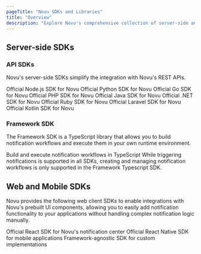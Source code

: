 ```yaml
---
pageTitle: "Novu SDKs and Libraries"
title: "Overview"
description: "Explore Novu's comprehensive collection of server-side and client-side SDKs for seamless notification integration across multiple programming languages and frameworks."
---
```



## Server-side SDKs

### API SDKs

Novu's server-side SDKs simplify the integration with Novu's REST APIs.

<Cards>
  <Card title="Node.js" href="/sdks/nodejs">
    Official Node.js SDK for Novu
  </Card>
  <Card title="Python" href="/sdks/python">
    Official Python SDK for Novu
  </Card>
  <Card title="Go" href="/sdks/go">
    Official Go SDK for Novu
  </Card>
  <Card title="PHP" href="/sdks/php">
    Official PHP SDK for Novu
  </Card>
  <Card title="Java" href="/sdks/java">
    Official Java SDK for Novu
  </Card>
  <Card title="C#" href="/sdks/dotnet">
    Official .NET SDK for Novu
  </Card>
  <Card title="Ruby" href="/sdks/ruby">
    Official Ruby SDK for Novu
  </Card>
  <Card title="Laravel" href="/sdks/laravel">
    Official Laravel SDK for Novu
  </Card>
  <Card title="Kotlin" href="/sdks/kotlin">
    Official Kotlin SDK for Novu
  </Card>
</Cards>

### Framework SDK

The Framework SDK is a TypeScript library that allows you to build notification workflows and execute them in your own runtime environment. 

<Cards>
  <Card title="Typescript" href="/framework/typescript/overview">
    Build and execute notification workflows in TypeScript
  </Card>
</Cards>

<Callout type="info">
  While triggering notifications is supported in all SDKs, creating and managing notification workflows is only supported in the Framework Typescript SDK.
</Callout>

## Web and Mobile SDKs

Novu provides the following web client SDKs to enable integrations with Novu's prebuilt UI components, allowing you to easily add notification functionality to your applications without handling complex notification logic manually.

<Cards>
  <Card title="React" href="/inbox/react/get-started">
    Official React SDK for Novu's notification center
  </Card>
  <Card title="React-Native" href="/inbox/react-native/quickstart">
    Official React Native SDK for mobile applications
  </Card>
  <Card title="Headless" href="/inbox/headless/get-started">
    Framework-agnostic SDK for custom implementations
  </Card>
</Cards>